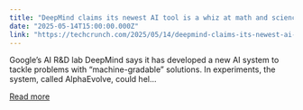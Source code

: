 ```yaml
---
title: "DeepMind claims its newest AI tool is a whiz at math and science problems"
date: "2025-05-14T15:00:00.000Z"
link: "https://techcrunch.com/2025/05/14/deepmind-claims-its-newest-ai-tool-is-a-whiz-at-math-and-science-problems/"
---
```


Google&#8217;s AI R&#38;D lab DeepMind says it has developed a new AI system to tackle problems with &#8220;machine-gradable&#8221; solutions. In experiments, the system, called AlphaEvolve, could hel...

[Read more](https://techcrunch.com/2025/05/14/deepmind-claims-its-newest-ai-tool-is-a-whiz-at-math-and-science-problems/)
